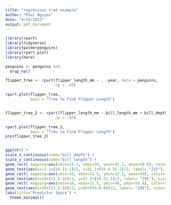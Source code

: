 ```yaml
---
title: "regression tree example"
author: "Paul Nguyen"
date: "4/19/2022"
output: pdf_document
---
```



```r
library(rpart)
library(tidyverse)
library(palmerpenguins)
library(rpart.plot)
library(here)
```

```r
penguins <- penguins %>%
  drop_na()

flipper_tree <- rpart(flipper_length_mm ~ . -year, data = penguins,
                      cp = .03)

rpart.plot(flipper_tree,
           main = "Tree to Find Flipper Length")


flipper_tree_2 <- rpart(flipper_length_mm ~ bill_length_mm + bill_depth_mm, data = penguins,
                      cp = .07)

rpart.plot(flipper_tree_2,
           main = "Tree to Find Flipper Length")
prp(flipper_tree_2)


ggplot() + 
scale_x_continuous(name="bill depth") + 
scale_y_continuous(name="bill length") +
geom_rect( mapping=aes(xmin=13.1, xmax=16, ymin=32.1, ymax=59.6), color="black", alpha=0.5, fill = "lightblue") +
geom_text(aes(x=13.1+(16-13.1)/2, y=32.1+(59.6-32.1)/2, label= "215"), size=4) +
geom_rect( mapping=aes(xmin=16, xmax=21.5, ymin=32.1, ymax=49), color="black", alpha=0.5, fill = "wheat1") +
geom_text(aes(x=16+(21.5-16)/2, y=32.1+(49-32.1)/2, label= "191"), size=4) +
geom_rect( mapping=aes(xmin=16, xmax=21.5, ymin=49, ymax=59.6), color="black", alpha=0.5, fill = "lightsteelblue") +
geom_text(aes(x=16+(21.5-16)/2, y=49+(59.6-49)/2, label= "204"), size=4)+
labs(title="Predictor Space") + 
  theme_minimal()
```

